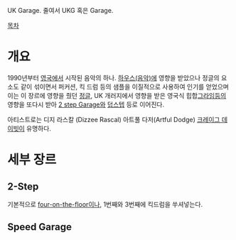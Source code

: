 UK Garage. 줄여서 UKG 혹은 Garage.

[[목차]]

= 개요 =

1990년부터 [[영국]]에서 시작된 음악의 하나. [[하우스(음악)]]에 영향을 받았으나 정글의 요소도 같이 섞이면서 퍼커션, 킥 드럼 등의 샘플을 이질적으로 사용하여 인기를 얻었으며 이는 이 장르에 영향을 줬던 [[정글]], UK 개러지에서 영향을 받은 영국식 힙합[[그라임]]등의 영향을 또다시 받아 [[2 step Garage]]와 [[덥스텝]] 등로 이어진다.

아티스트로는 디지 라스칼 (Dizzee Rascal) 아트풀 다저(Artful Dodge) [[크레이그 데이빗]]이 유명하다.

= 세부 장르 =

== 2-Step ==
{{{#!html
<object width="420" height="315"><param name="movie" value="http://www.youtube.com/v/dJES8ffap14?version=3&amp;hl=ko_KR"></param><param name="allowFullScreen" value="true"></param><param name="allowscriptaccess" value="always"></param><embed src="http://www.youtube.com/v/dJES8ffap14?version=3&amp;hl=ko_KR" type="application/x-shockwave-flash" width="420" height="315" allowscriptaccess="always" allowfullscreen="true"></embed></object>}}}

기본적으로 [[four-on-the-floor]]이나, 1번째와 3번째에 킥드럼을 쑤셔넣는다.

== Speed Garage ==
{{{#!html
<object width="420" height="315"><param name="movie" value="http://www.youtube.com/v/BqfIvPQ8Dgo?version=3&amp;hl=ko_KR"></param><param name="allowFullScreen" value="true"></param><param name="allowscriptaccess" value="always"></param><embed src="http://www.youtube.com/v/BqfIvPQ8Dgo?version=3&amp;hl=ko_KR" type="application/x-shockwave-flash" width="420" height="315" allowscriptaccess="always" allowfullscreen="true"></embed></object>
}}}
